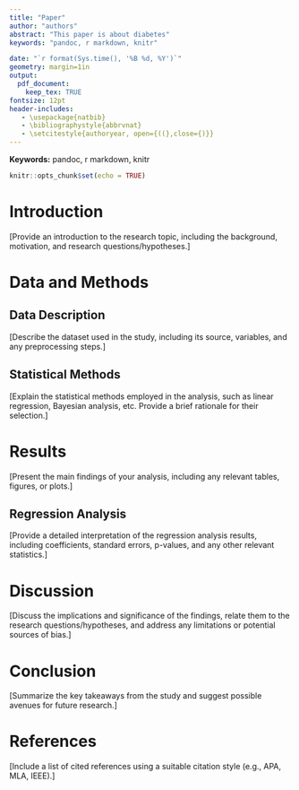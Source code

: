 ```yaml
---
title: "Paper"
author: "authors"
abstract: "This paper is about diabetes"
keywords: "pandoc, r markdown, knitr"

date: "`r format(Sys.time(), '%B %d, %Y')`"
geometry: margin=1in
output: 
  pdf_document:
    keep_tex: TRUE
fontsize: 12pt
header-includes:
   - \usepackage{natbib}
   - \bibliographystyle{abbrvnat}
   - \setcitestyle{authoryear, open={((},close={)}}
---
```


**Keywords:** pandoc, r markdown, knitr

```r
knitr::opts_chunk$set(echo = TRUE)
```


# Introduction

[Provide an introduction to the research topic, including the background, motivation, and research questions/hypotheses.]

# Data and Methods

## Data Description

[Describe the dataset used in the study, including its source, variables, and any preprocessing steps.]

## Statistical Methods

[Explain the statistical methods employed in the analysis, such as linear regression, Bayesian analysis, etc. Provide a brief rationale for their selection.]

# Results

[Present the main findings of your analysis, including any relevant tables, figures, or plots.]

## Regression Analysis

[Provide a detailed interpretation of the regression analysis results, including coefficients, standard errors, p-values, and any other relevant statistics.]

# Discussion

[Discuss the implications and significance of the findings, relate them to the research questions/hypotheses, and address any limitations or potential sources of bias.]

# Conclusion

[Summarize the key takeaways from the study and suggest possible avenues for future research.]

# References

[Include a list of cited references using a suitable citation style (e.g., APA, MLA, IEEE).]

